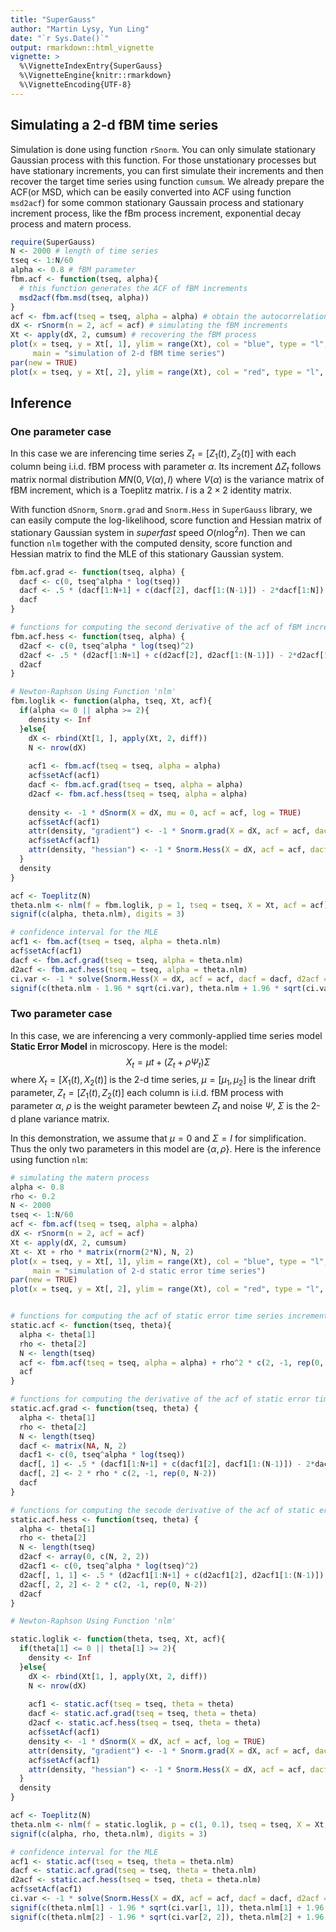 ```yaml
---
title: "SuperGauss"
author: "Martin Lysy, Yun Ling"
date: "`r Sys.Date()`"
output: rmarkdown::html_vignette
vignette: >
  %\VignetteIndexEntry{SuperGauss}
  %\VignetteEngine{knitr::rmarkdown}
  %\VignetteEncoding{UTF-8}
---
```

## Simulating a 2-d fBM time series
Simulation is done using function `rSnorm`. You can only simulate stationary Gaussian process with this function. For those unstationary processes but have stationary increments, you can first simulate their increments and then recover the target time series using function `cumsum`. We already prepare the ACF(or MSD, which can be easily converted into ACF using function `msd2acf`) for some common stationary Gaussain process and stationary increment process, like the fBm process increment, exponential decay process and matern process.
```r
require(SuperGauss)
N <- 2000 # length of time series
tseq <- 1:N/60
alpha <- 0.8 # fBM parameter
fbm.acf <- function(tseq, alpha){
  # this function generates the ACF of fBM increments
  msd2acf(fbm.msd(tseq, alpha))
}
acf <- fbm.acf(tseq = tseq, alpha = alpha) # obtain the autocorrelation function of the fBM increments
dX <- rSnorm(n = 2, acf = acf) # simulating the fBM increments
Xt <- apply(dX, 2, cumsum) # recovering the fBM process
plot(x = tseq, y = Xt[, 1], ylim = range(Xt), col = "blue", type = "l", xlab = "", ylab = "", 
     main = "simulation of 2-d fBM time series")
par(new = TRUE)
plot(x = tseq, y = Xt[, 2], ylim = range(Xt), col = "red", type = "l", xlab = "", ylab = "")
```

## Inference

### One parameter case
In this case we are inferencing time series $Z_t = \left[Z_1(t), Z_2(t)\right]$ with each column being i.i.d. fBM process with parameter $\alpha$. Its increment $\Delta Z_t$ follows matrix normal distribution $MN(0, V(\alpha), I)$ where $V(\alpha)$ is the variance matrix of fBM increment, which is a Toeplitz matrix. $I$ is a $2 \times 2$ identity matrix. 

With function `dSnorm`, `Snorm.grad` and `Snorm.Hess` in `SuperGauss` library, we can easily compute the log-likelihood, score function and Hessian matrix of stationary Gaussian system in *superfast* speed $O(n \log^2 n)$. Then we can function `nlm` together with the computed density, score function and Hessian matrix to find the MLE of this stationary Gaussian system.

```r
fbm.acf.grad <- function(tseq, alpha) {
  dacf <- c(0, tseq^alpha * log(tseq))
  dacf <- .5 * (dacf[1:N+1] + c(dacf[2], dacf[1:(N-1)]) - 2*dacf[1:N])
  dacf
}

# functions for computing the second derivative of the acf of fBM increment
fbm.acf.hess <- function(tseq, alpha) {
  d2acf <- c(0, tseq^alpha * log(tseq)^2)
  d2acf <- .5 * (d2acf[1:N+1] + c(d2acf[2], d2acf[1:(N-1)]) - 2*d2acf[1:N])
  d2acf
}

# Newton-Raphson Using Function 'nlm'
fbm.loglik <- function(alpha, tseq, Xt, acf){
  if(alpha <= 0 || alpha >= 2){
    density <- Inf
  }else{
    dX <- rbind(Xt[1, ], apply(Xt, 2, diff))
    N <- nrow(dX)
    
    acf1 <- fbm.acf(tseq = tseq, alpha = alpha)
    acf$setAcf(acf1)
    dacf <- fbm.acf.grad(tseq = tseq, alpha = alpha)
    d2acf <- fbm.acf.hess(tseq = tseq, alpha = alpha)
    
    density <- -1 * dSnorm(X = dX, mu = 0, acf = acf, log = TRUE)
    acf$setAcf(acf1)
    attr(density, "gradient") <- -1 * Snorm.grad(X = dX, acf = acf, dacf = dacf)
    acf$setAcf(acf1)
    attr(density, "hessian") <- -1 * Snorm.Hess(X = dX, acf = acf, dacf = dacf, d2acf = d2acf)
  }
  density
}

acf <- Toeplitz(N)
theta.nlm <- nlm(f = fbm.loglik, p = 1, tseq = tseq, X = Xt, acf = acf)$estimate
signif(c(alpha, theta.nlm), digits = 3)

# confidence interval for the MLE
acf1 <- fbm.acf(tseq = tseq, alpha = theta.nlm)
acf$setAcf(acf1)
dacf <- fbm.acf.grad(tseq = tseq, alpha = theta.nlm)
d2acf <- fbm.acf.hess(tseq = tseq, alpha = theta.nlm)
ci.var <- -1 * solve(Snorm.Hess(X = dX, acf = acf, dacf = dacf, d2acf = d2acf))
signif(c(theta.nlm - 1.96 * sqrt(ci.var), theta.nlm + 1.96 * sqrt(ci.var)))
```

### Two parameter case
In this case, we are inferencing a very commonly-applied time series model **Static Error Model** in microscopy. Here is the model:
$$X_t = \mu t + \left(Z_t + \rho \Psi_t\right)\Sigma$$
where $X_t = \left[X_1(t), X_2(t)\right]$ is the 2-d time series, $\mu = \left[\mu_1, \mu_2\right]$ is the linear drift parameter, $Z_t = \left[Z_1(t), Z_2(t)\right]$ each column is i.i.d. fBM process with parameter $\alpha$, $\rho$ is the weight parameter bewteen $Z_t$ and noise $\Psi$, $\Sigma$ is the 2-d plane variance matrix.

In this demonstration, we assume that $\mu = 0$ and $\Sigma = I$ for simplification. Thus the only two parameters in this model are $\{\alpha, \rho\}$. Here is the inference using function `nlm`:
```r
# simulating the matern process
alpha <- 0.8
rho <- 0.2
N <- 2000
tseq <- 1:N/60
acf <- fbm.acf(tseq = tseq, alpha = alpha)
dX <- rSnorm(n = 2, acf = acf)
Xt <- apply(dX, 2, cumsum)
Xt <- Xt + rho * matrix(rnorm(2*N), N, 2)
plot(x = tseq, y = Xt[, 1], ylim = range(Xt), col = "blue", type = "l", xlab = "", ylab = "", 
     main = "simulation of 2-d static error time series")
par(new = TRUE)
plot(x = tseq, y = Xt[, 2], ylim = range(Xt), col = "red", type = "l", xlab = "", ylab = "")


# functions for computing the acf of static error time series increment
static.acf <- function(tseq, theta){
  alpha <- theta[1]
  rho <- theta[2]
  N <- length(tseq)
  acf <- fbm.acf(tseq = tseq, alpha = alpha) + rho^2 * c(2, -1, rep(0, N - 2))
  acf
}

# functions for computing the derivative of the acf of static error time series increment
static.acf.grad <- function(tseq, theta) {
  alpha <- theta[1]
  rho <- theta[2]
  N <- length(tseq)
  dacf <- matrix(NA, N, 2)
  dacf1 <- c(0, tseq^alpha * log(tseq))
  dacf[, 1] <- .5 * (dacf1[1:N+1] + c(dacf1[2], dacf1[1:(N-1)]) - 2*dacf1[1:N])
  dacf[, 2] <- 2 * rho * c(2, -1, rep(0, N-2))
  dacf
}

# functions for computing the secode derivative of the acf of static error time series increment
static.acf.hess <- function(tseq, theta) {
  alpha <- theta[1]
  rho <- theta[2]
  N <- length(tseq)
  d2acf <- array(0, c(N, 2, 2))
  d2acf1 <- c(0, tseq^alpha * log(tseq)^2)
  d2acf[, 1, 1] <- .5 * (d2acf1[1:N+1] + c(d2acf1[2], d2acf1[1:(N-1)]) - 2*d2acf1[1:N])
  d2acf[, 2, 2] <- 2 * c(2, -1, rep(0, N-2))
  d2acf
}

# Newton-Raphson Using Function 'nlm'

static.loglik <- function(theta, tseq, Xt, acf){
  if(theta[1] <= 0 || theta[1] >= 2){
    density <- Inf
  }else{
    dX <- rbind(Xt[1, ], apply(Xt, 2, diff))
    N <- nrow(dX)
    
    acf1 <- static.acf(tseq = tseq, theta = theta)
    dacf <- static.acf.grad(tseq = tseq, theta = theta)
    d2acf <- static.acf.hess(tseq = tseq, theta = theta)
    acf$setAcf(acf1)
    density <- -1 * dSnorm(X = dX, acf = acf, log = TRUE)
    attr(density, "gradient") <- -1 * Snorm.grad(X = dX, acf = acf, dacf = dacf)
    acf$setAcf(acf1)
    attr(density, "hessian") <- -1 * Snorm.Hess(X = dX, acf = acf, dacf = dacf, d2acf = d2acf)
  }
  density
}

acf <- Toeplitz(N)
theta.nlm <- nlm(f = static.loglik, p = c(1, 0.1), tseq = tseq, X = Xt, acf = acf)$estimate
signif(c(alpha, rho, theta.nlm), digits = 3)

# confidence interval for the MLE
acf1 <- static.acf(tseq = tseq, theta = theta.nlm)
dacf <- static.acf.grad(tseq = tseq, theta = theta.nlm)
d2acf <- static.acf.hess(tseq = tseq, theta = theta.nlm)
acf$setAcf(acf1)
ci.var <- -1 * solve(Snorm.Hess(X = dX, acf = acf, dacf = dacf, d2acf = d2acf))
signif(c(theta.nlm[1] - 1.96 * sqrt(ci.var[1, 1]), theta.nlm[1] + 1.96 * sqrt(ci.var[1, 1])))
signif(c(theta.nlm[2] - 1.96 * sqrt(ci.var[2, 2]), theta.nlm[2] + 1.96 * sqrt(ci.var[2, 2])))
```
